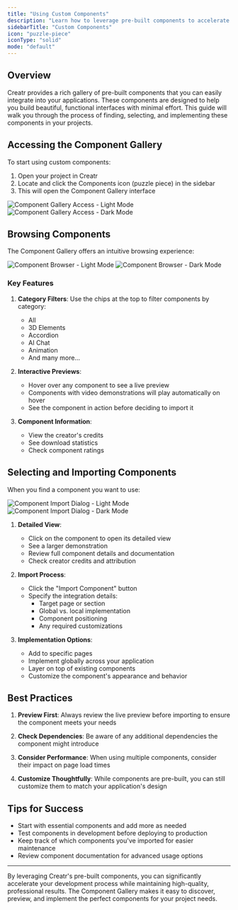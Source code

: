 ```yaml
---
title: "Using Custom Components"
description: "Learn how to leverage pre-built components to accelerate your development process"
sidebarTitle: "Custom Components"
icon: "puzzle-piece"
iconType: "solid"
mode: "default"
---
```


## Overview

Creatr provides a rich gallery of pre-built components that you can easily integrate into your applications. These components are designed to help you build beautiful, functional interfaces with minimal effort. This guide will walk you through the process of finding, selecting, and implementing these components in your projects.

## Accessing the Component Gallery

To start using custom components:

1. Open your project in Creatr
2. Locate and click the Components icon (puzzle piece) in the sidebar
3. This will open the Component Gallery interface

<img
  className="block dark:hidden mt-4 w-full rounded-xl"
  src="/images/components-select.png"
  alt="Component Gallery Access - Light Mode"
/>
<img
  className="hidden dark:block mt-4 w-full rounded-xl"
  src="/images/components-select.png"
  alt="Component Gallery Access - Dark Mode"
/>

## Browsing Components

The Component Gallery offers an intuitive browsing experience:

<img
  className="block dark:hidden mt-4 w-full rounded-xl"
  src="/images/components-choose.png"
  alt="Component Browser - Light Mode"
/>
<img
  className="hidden dark:block mt-4 w-full rounded-xl"
  src="/images/components-choose.png"
  alt="Component Browser - Dark Mode"
/>

### Key Features

1. **Category Filters**: Use the chips at the top to filter components by category:
   - All
   - 3D Elements
   - Accordion
   - AI Chat
   - Animation
   - And many more...

2. **Interactive Previews**: 
   - Hover over any component to see a live preview
   - Components with video demonstrations will play automatically on hover
   - See the component in action before deciding to import it

3. **Component Information**:
   - View the creator's credits
   - See download statistics
   - Check component ratings

## Selecting and Importing Components

When you find a component you want to use:

<img
  className="block dark:hidden mt-4 w-full rounded-xl"
  src="/images/components-import.png"
  alt="Component Import Dialog - Light Mode"
/>
<img
  className="hidden dark:block mt-4 w-full rounded-xl"
  src="/images/components-import.png"
  alt="Component Import Dialog - Dark Mode"
/>

1. **Detailed View**:
   - Click on the component to open its detailed view
   - See a larger demonstration
   - Review full component details and documentation
   - Check creator credits and attribution

2. **Import Process**:
   - Click the "Import Component" button
   - Specify the integration details:
     - Target page or section
     - Global vs. local implementation
     - Component positioning
     - Any required customizations

3. **Implementation Options**:
   - Add to specific pages
   - Implement globally across your application
   - Layer on top of existing components
   - Customize the component's appearance and behavior

## Best Practices

1. **Preview First**: Always review the live preview before importing to ensure the component meets your needs

2. **Check Dependencies**: Be aware of any additional dependencies the component might introduce

3. **Consider Performance**: When using multiple components, consider their impact on page load times

4. **Customize Thoughtfully**: While components are pre-built, you can still customize them to match your application's design


## Tips for Success

- Start with essential components and add more as needed
- Test components in development before deploying to production
- Keep track of which components you've imported for easier maintenance
- Review component documentation for advanced usage options

---

By leveraging Creatr's pre-built components, you can significantly accelerate your development process while maintaining high-quality, professional results. The Component Gallery makes it easy to discover, preview, and implement the perfect components for your project needs.
